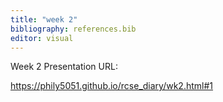 ```yaml
---
title: "week 2"
bibliography: references.bib
editor: visual
---
```


Week 2 Presentation URL:

<https://phily5051.github.io/rcse_diary/wk2.html#1>
